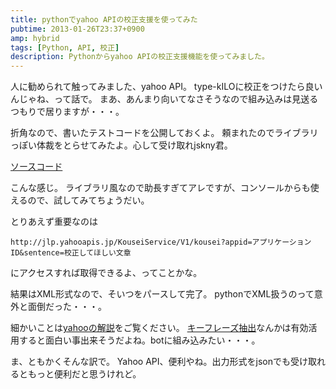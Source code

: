 ```yaml
---
title: pythonでyahoo APIの校正支援を使ってみた
pubtime: 2013-01-26T23:37+0900
amp: hybrid
tags: [Python, API, 校正]
description: Pythonからyahoo APIの校正支援機能を使ってみました。
---
```


人に勧められて触ってみました、yahoo API。
type-kILOに校正をつけたら良いんじゃね、って話で。
まあ、あんまり向いてなさそうなので組み込みは見送るつもりで居りますが・・・。

折角なので、書いたテストコードを公開しておくよ。
頼まれたのでライブラリっぽい体裁をとらせてみたよ。心して受け取れjskny君。

[ソースコード](/blog/2013/01/kouseilib.py)

こんな感じ。
ライブラリ風なので助長すぎてアレですが、コンソールからも使えるので、試してみてちょうだい。

とりあえず重要なのは
```
http://jlp.yahooapis.jp/KouseiService/V1/kousei?appid=アプリケーションID&sentence=校正してほしい文章
```
にアクセスすれば取得できるよ、ってことかな。

結果はXML形式なので、そいつをパースして完了。
pythonでXML扱うのって意外と面倒だった・・・。

細かいことは[yahooの解説](http://developer.yahoo.co.jp/webapi/jlp/kousei/v1/kousei.html)をご覧ください。
[キーフレーズ抽出](http://developer.yahoo.co.jp/webapi/jlp/keyphrase/v1/extract.html)なんかは有効活用すると面白い事出来そうだよね。botに組み込みたい・・・。

ま、ともかくそんな訳で。
Yahoo API、便利やね。出力形式をjsonでも受け取れるともっと便利だと思うけれど。
